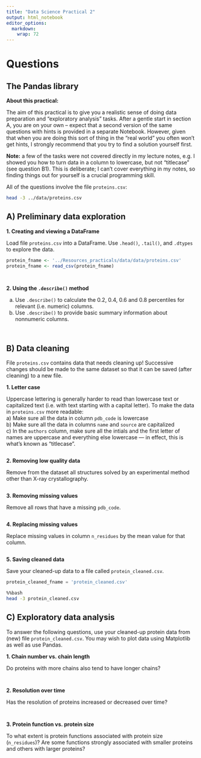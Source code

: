 ---
title: "Data Science Practical 2"
output: html_notebook
editor_options: 
  markdown: 
    wrap: 72
---

# Questions

## The Pandas library

**About this practical:**

The aim of this practical is to give you a realistic sense of doing data
preparation and "exploratory analysis" tasks. After a gentle start in
section A, you are on your own -- expect that a second version of the
same questions with hints is provided in a separate Notebook. However,
given that when you are doing this sort of thing in the "real world" you
often won't get hints, I strongly recommend that you try to find a
solution yourself first.

**Note:** a few of the tasks were not covered directly in my lecture
notes, e.g. I showed you how to turn data in a column to lowercase, but
not "titlecase" (see question B1). This is deliberate; I can't cover
everything in my notes, so finding things out for yourself is a crucial
programming skill.

All of the questions involve the file `proteins.csv`:

``` bash
head -3 ../data/proteins.csv
```

## A) Preliminary data exploration

**1. Creating and viewing a DataFrame**

Load file `proteins.csv` into a DataFrame. Use `.head()`, `.tail()`, and
`.dtypes` to explore the data.

``` r
protein_fname <- '../Resources_practicals/data/data/proteins.csv'
protein_fname <- read_csv(protein_fname)
```

``` python
```

``` python
```

**2. Using the `.describe()` method**

a)  Use `.describe()` to calculate the 0.2, 0.4, 0.6 and 0.8 percentiles
    for relevant (i.e. numeric) columns.<br>
b)  Use `.describe()` to provide basic summary information about
    nonnumeric columns.

``` python
```

``` python
```

## B) Data cleaning

File `proteins.csv` contains data that needs cleaning up! Successive
changes should be made to the same dataset so that it can be saved
(after cleaning) to a new file.

**1. Letter case**

Uppercase lettering is generally harder to read than lowercase text or
capitalized text (i.e. with text starting with a capital letter). To
make the data in `proteins.csv` more readable:<br> a) Make sure all the
data in column `pdb_code` is lowercase<br> b) Make sure all the data in
columns `name` and `source` are capitalized<br> c) In the `authors`
column, make sure all the intials and the first letter of names are
uppercase and everything else lowercase --- in effect, this is what's
known as "titlecase".

``` python
```

**2. Removing low quality data**

Remove from the dataset all structures solved by an experimental method
other than X-ray crystallography.

``` python
```

**3. Removing missing values**

Remove all rows that have a missing `pdb_code`.

``` python
```

**4. Replacing missing values**

Replace missing values in column `n_residues` by the mean value for that
column.

``` python
```

**5. Saving cleaned data**

Save your cleaned-up data to a file called `protein_cleaned.csv`.

``` python
protein_cleaned_fname = 'protein_cleaned.csv'
```

``` bash
%%bash
head -3 protein_cleaned.csv
```

## C) Exploratory data analysis

To answer the following questions, use your cleaned-up protein data from
(new) file `protein_cleaned.csv`. You may wish to plot data using
Matplotlib as well as use Pandas.

**1. Chain number vs. chain length**

Do proteins with more chains also tend to have longer chains?

``` python
```

``` python
```

**2. Resolution over time**

Has the resolution of proteins increased or decreased over time?

``` python
```

``` python
```

**3. Protein function vs. protein size**

To what extent is protein functions associated with protein size
(`n_residues`)? Are some functions strongly associated with smaller
proteins and others with larger proteins?

``` python
```

``` python
```
